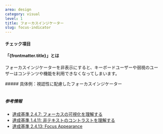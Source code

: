 ```yaml
---
area: design
category: visual
level: 1
title: フォーカスインジケーター
slug: focus-indicator
---
```



#### チェック項目

<Checkpoint title="フォーカスインジケーターを除去しない" />
<Checkpoint title="アウトライン型のフォーカスインジケーターは、APCA 45以上の色コントラストを確保する" />
<Checkpoint title="フォーカスインジケーターは十分な太さ(2px以上)である" />
<Checkpoint title="背景色を用いたフォーカス表現は比較対象となる要素との距離を空けすぎない" />

#### 「{frontmatter.title}」とは

<Level level={frontmatter.level} />

フォーカスインジケーターを非表示にすると、キーボードユーザーや弱視のユーザーはコンテンツや機能を利用できなくなってしまいます。

<Cases>
  <div slot="title">
    ##### 具体例：視認性に配慮したフォーカスインジケーター
  </div>
  <Case type="bad" title="コントラストが低すぎる">
    <img
      slot="figure"
      src={focusIndicator.src}
      alt=""
      width={focusIndicator.width}
      height={focusIndicator.height}
      loading="lazy"
      decoding="async"
    />
  </Case>
  <Case type="bad" title="色の変化のみ">
    <img
      slot="figure"
      src={focusIndicator2.src}
      alt=""
      width={focusIndicator2.width}
      height={focusIndicator2.height}
      loading="lazy"
      decoding="async"
    />
  </Case>
  <Case type="good" title="十分なコントラストのあるフォーカスインジケーター">
    <img
      slot="figure"
      src={focusIndicator3.src}
      alt=""
      width={focusIndicator3.width}
      height={focusIndicator3.height}
      loading="lazy"
      decoding="async"
    />
  </Case>
  <Case type="good" title="背景色を用いて表現されたフォーカスインジケーター">
    <img
      slot="figure"
      src={focusIndicator4.src}
      alt=""
      width={focusIndicator4.width}
      height={focusIndicator4.height}
      loading="lazy"
      decoding="async"
    />
  </Case>
</Cases>

##### 参考情報

- [達成基準 2.4.7: フォーカスの可視化を理解する](https://waic.jp/translations/WCAG21/Understanding/focus-visible.html)
- [達成基準 1.4.11: 非テキストのコントラストを理解する](https://waic.jp/translations/WCAG21/Understanding/non-text-contrast.html)
- [達成基準 2.4.13: Focus Appearance](https://waic.jp/translations/WCAG22/Understanding/focus-appearance.html)
